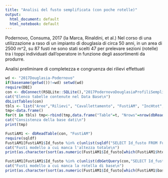 ```yaml
---
title: "Analisi del fusto semplificata (con poche rotelle)"
output:
  html_document: default
  html_notebook: default
---
```

Podernovo, Consuma, 2017 (la Marca, Rinaldini, et al.)
Nel corso di una utilizzazione a raso di un impianto di douglasia di circa 50 anni, in un area di 2500 m^2, su 87 fusti ne sono stati scelti 47 per prelevare sezioni (rotelle) tra i toppi individuati dall'operatore in funzione degli assortimenti da produrre.

Analisi preliminare di completezza e congruenza dei rilievi effettuati

```r
wd <- "2017Douglasia-Podernovo"
if(basename(getwd())!=wd) setwd(wd)
require(DBI)
con <- dbConnect(RSQLite::SQLite(),"2017PodernovoDouglasiaProfiliSemplificati_GSapp.sqlite")
cat("Elenco tabelle contenute nel Data Base\n")
dbListTables(con)
tbls <- list("Aree","Rilievi", "Cavallettamento", "FustiAM", "IncHtot", "Rotelle", "AdF")
tmp<-data.frame()
for(t in tbls) tmp<-rbind(tmp,data.frame("Table"=t, "Nrows"=nrow(dbReadTable(con,t))))
cat("Consistenza della base dati\n")
print(tmp)

```


```r
FustiAM1 <- dbReadTable(con, "FustiAM")
require(sqldf)
FustiAM1[FustiAM1$Id_fusto %in% c(unlist(sqldf("SELECT Id_fusto FROM FustiAM1 where h_tot*1<1 order by Id_fusto*1"))),"htot_missing"] <- TRUE
cat("Fusti modello a cui manca l'altezza totale\n")
print(as.character(sort(as.numeric(FustiAM1$Id_fusto[which(FustiAM1$htot_missing)]))))

```

```r
FustiAM1[FustiAM1$Id_fusto %in% c(unlist(dbGetQuery(con,"SELECT Id_fusto from FustiAM except SELECT Id_fusto from Rotelle where h_rotella=0"))),"base_missing"] <- TRUE
cat("Fusti modello a cui manca la rotella di base\n")
print(as.character(sort(as.numeric(FustiAM1$Id_fusto[which(FustiAM1$base_missing)]))))

```

